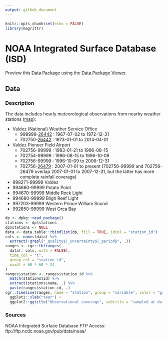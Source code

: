 ```yaml
---
output: github_document
---
```


```r
knitr::opts_chunk$set(echo = FALSE)
library(magrittr)
```

# NOAA Integrated Surface Database (ISD)

Preview this [Data Package](http://specs.frictionlessdata.io/data-packages/) using the [Data Package Viewer](http://data.okfn.org/tools/view?url=https://github.com/columbia-glacier/noaa-isd).

## Data

### Description

The data includes hourly meteorological observations from nearby weather stations ([map](https://gis.ncdc.noaa.gov/maps/ncei/cdo/hourly)):

  * Valdez (National) Weather Service Office
    - 999999-[26442](https://www.ncdc.noaa.gov/cdo-web/datasets/LCD/stations/WBAN:26442/detail) : 1967-07-02 to 1972-12-31
    - 702750-[26442](https://www.ncdc.noaa.gov/cdo-web/datasets/LCD/stations/WBAN:26442/detail) : 1973-01-01 to 2014-04-01
  * Valdez Pioneer Field Airport
    - 702756-99999 : 1983-01-21 to 1996-08-15
    - 702754-99999 : 1996-08-15 to 1996-10-09
    - 702756-99999 : 1996-10-09 to 2006-12-31
    - 702756-[26479](https://www.ncdc.noaa.gov/cdo-web/datasets/LCD/stations/WBAN:26479/detail) : 2007-01-01 to present (702756-99999 and 702756-26479 overlap 2007-01-01 to 2007-12-31, but the latter has more complete rainfall coverage)
  * 998271-99999 Valdez
  * 994660-99999 Potato Point
  * 994670-99999 Middle Rock Light
  * 994680-99999 Bligh Reef Light
  * 997203-99999 Western Prince William Sound
  * 992850-99999 West Orca Bay
  
```r
dp <- dpkg::read_package()
stations <- dp$stations
dp$stations <- NULL
data <- data.table::rbindlist(dp, fill = TRUE, idcol = "station_id")
cols <- names(data) %>%
  extract(!grepl("_quality$|_uncertainty$|_period$", .))
ranges <- cgr::tblranges(
  data[, cols, with = FALSE],
  time_col = "t",
  group_col = "station_id",
  maxdt = 60 * 60 * 24
)
ranges$station <- ranges$station_id %>%
  match(stations$id) %>%
  extract(stations$name, .) %>%
  paste(ranges$station_id, .)
cgr::timeline(ranges, name = "station", group = "variable", color = "gray40", width = 3) +
  ggplot2::xlab("Year") +
  ggplot2::ggtitle("Observational coverage", subtitle = "sampled at daily intervals")
```

### Sources

NOAA Integrated Surface Database FTP Access: ftp://ftp.ncdc.noaa.gov/pub/data/noaa/
